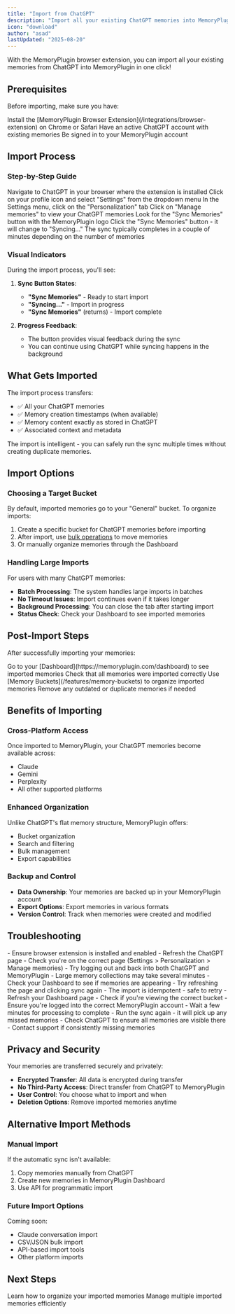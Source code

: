 ```yaml
---
title: "Import from ChatGPT"
description: "Import all your existing ChatGPT memories into MemoryPlugin with one click"
icon: "download"
author: "asad"
lastUpdated: "2025-08-20"
---
```



<ArticleInfo author="asad" lastUpdated="2025-08-20" />

With the MemoryPlugin browser extension, you can import all your existing memories from ChatGPT into MemoryPlugin in one click!

## Prerequisites

Before importing, make sure you have:

<Steps>
  <Step title="Browser Extension Installed">
    Install the [MemoryPlugin Browser Extension](/integrations/browser-extension) on Chrome or Safari
  </Step>
  <Step title="ChatGPT Account">
    Have an active ChatGPT account with existing memories
  </Step>
  <Step title="MemoryPlugin Account">
    Be signed in to your MemoryPlugin account
  </Step>
</Steps>

## Import Process

### Step-by-Step Guide

<Steps>
  <Step title="Open ChatGPT">
    Navigate to ChatGPT in your browser where the extension is installed
  </Step>
  <Step title="Open Settings">
    Click on your profile icon and select "Settings" from the dropdown menu
  </Step>
  <Step title="Navigate to Personalization">
    In the Settings menu, click on the "Personalization" tab
  </Step>
  <Step title="Manage Memories">
    Click on "Manage memories" to view your ChatGPT memories
  </Step>
  <Step title="Find Sync Button">
    Look for the "Sync Memories" button with the MemoryPlugin logo
  </Step>
  <Step title="Start Sync">
    Click the "Sync Memories" button - it will change to "Syncing..."
  </Step>
  <Step title="Wait for Completion">
    The sync typically completes in a couple of minutes depending on the number of memories
  </Step>
</Steps>

### Visual Indicators

During the import process, you'll see:

1. **Sync Button States**:
   - **"Sync Memories"** - Ready to start import
   - **"Syncing..."** - Import in progress
   - **"Sync Memories"** (returns) - Import complete

2. **Progress Feedback**:
   - The button provides visual feedback during the sync
   - You can continue using ChatGPT while syncing happens in the background

## What Gets Imported

The import process transfers:

- ✅ All your ChatGPT memories
- ✅ Memory creation timestamps (when available)
- ✅ Memory content exactly as stored in ChatGPT
- ✅ Associated context and metadata

<Info>
The import is intelligent - you can safely run the sync multiple times without creating duplicate memories.
</Info>

## Import Options

### Choosing a Target Bucket

By default, imported memories go to your "General" bucket. To organize imports:

1. Create a specific bucket for ChatGPT memories before importing
2. After import, use [bulk operations](/features/bulk-operations) to move memories
3. Or manually organize memories through the Dashboard

### Handling Large Imports

For users with many ChatGPT memories:

- **Batch Processing**: The system handles large imports in batches
- **No Timeout Issues**: Import continues even if it takes longer
- **Background Processing**: You can close the tab after starting import
- **Status Check**: Check your Dashboard to see imported memories

## Post-Import Steps

After successfully importing your memories:

<Steps>
  <Step title="Verify Import">
    Go to your [Dashboard](https://memoryplugin.com/dashboard) to see imported memories
  </Step>
  <Step title="Review Memories">
    Check that all memories were imported correctly
  </Step>
  <Step title="Organize">
    Use [Memory Buckets](/features/memory-buckets) to organize imported memories
  </Step>
  <Step title="Clean Up">
    Remove any outdated or duplicate memories if needed
  </Step>
</Steps>

## Benefits of Importing

### Cross-Platform Access
Once imported to MemoryPlugin, your ChatGPT memories become available across:
- Claude
- Gemini
- Perplexity
- All other supported platforms

### Enhanced Organization
Unlike ChatGPT's flat memory structure, MemoryPlugin offers:
- Bucket organization
- Search and filtering
- Bulk management
- Export capabilities

### Backup and Control
- **Data Ownership**: Your memories are backed up in your MemoryPlugin account
- **Export Options**: Export memories in various formats
- **Version Control**: Track when memories were created and modified

## Troubleshooting

<AccordionGroup>
  <Accordion title="Sync button not appearing">
    - Ensure browser extension is installed and enabled
    - Refresh the ChatGPT page
    - Check you're on the correct page (Settings > Personalization > Manage memories)
    - Try logging out and back into both ChatGPT and MemoryPlugin
  </Accordion>
  <Accordion title="Sync seems stuck">
    - Large memory collections may take several minutes
    - Check your Dashboard to see if memories are appearing
    - Try refreshing the page and clicking sync again
    - The import is idempotent - safe to retry
  </Accordion>
  <Accordion title="Memories not showing in Dashboard">
    - Refresh your Dashboard page
    - Check if you're viewing the correct bucket
    - Ensure you're logged into the correct MemoryPlugin account
    - Wait a few minutes for processing to complete
  </Accordion>
  <Accordion title="Partial import">
    - Run the sync again - it will pick up any missed memories
    - Check ChatGPT to ensure all memories are visible there
    - Contact support if consistently missing memories
  </Accordion>
</AccordionGroup>

## Privacy and Security

<Info>
Your memories are transferred securely and privately:
</Info>

- **Encrypted Transfer**: All data is encrypted during transfer
- **No Third-Party Access**: Direct transfer from ChatGPT to MemoryPlugin
- **User Control**: You choose what to import and when
- **Deletion Options**: Remove imported memories anytime

## Alternative Import Methods

### Manual Import
If the automatic sync isn't available:
1. Copy memories manually from ChatGPT
2. Create new memories in MemoryPlugin Dashboard
3. Use API for programmatic import

### Future Import Options
Coming soon:
- Claude conversation import
- CSV/JSON bulk import
- API-based import tools
- Other platform imports

## Next Steps

<CardGroup cols={2}>
  <Card
    title="Organize with Buckets"
    icon="folder"
    href="/features/memory-buckets"
  >
    Learn how to organize your imported memories
  </Card>
  <Card
    title="Use Bulk Operations"
    icon="list"
    href="/features/bulk-operations"
  >
    Manage multiple imported memories efficiently
  </Card>
</CardGroup>